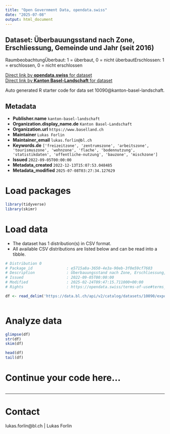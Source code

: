 ```yaml
---
title: "Open Government Data, opendata.swiss"
date: "2025-07-08"
output: html_document
---
```


## Dataset: Überbauungsstand nach Zone, Erschliessung, Gemeinde und Jahr (seit 2016)

RaumbeobachtungÜberbaut: 1 = überbaut, 0 = nicht überbautErschlossen: 1 = erschlossen, 0 = nicht erschlossen

[Direct link by **opendata.swiss** for dataset](https://opendata.swiss/de/dataset/uberbauungsstand-nach-zone-erschliessung-gemeinde-und-jahr-ab-2016)<br>
[Direct link by **Kanton Basel-Landschaft** for dataset](https://data.bl.ch/explore/dataset/10090/)

Auto generated R starter code for data set 10090@kanton-basel-landschaft.

## Metadata

- **Publisher.name** `kanton-basel-landschaft`
- **Organization.display_name.de** `Kanton Basel-Landschaft`
- **Organization.url** `https://www.baselland.ch`
- **Maintainer** `Lukas Forlin`
- **Maintainer_email** `lukas.forlin@bl.ch`
- **Keywords.de** `['freizeitzone', 'zentrumszone', 'arbeitszone', 'tourismuszone', 'wohnzone', 'flache', 'bodennutzung', 'statistikdaten', 'offentliche-nutzung', 'bauzone', 'mischzone']`
- **Issued** `2022-09-05T00:00:00`
- **Metadata_created** `2022-12-13T15:07:53.048485`
- **Metadata_modified** `2025-07-08T03:27:34.127629`


# Load packages

```r

library(tidyverse)
library(skimr)

```

# Load data

-   The dataset has 1 distribution(s) in CSV format.
-   All available CSV distributions are listed below and can be read into a tibble.

```r

# Distribution 0
# Package_id               : e5715a8a-3650-4e3a-90eb-3f0e59cf7603
# Description              : Überbauungsstand nach Zone, Erschliessung, Gemeinde und Jahr (seit 2016) (csv)
# Issued                   : 2022-09-05T00:00:00
# Modified                 : 2025-02-24T09:47:15.711000+00:00
# Rights                   : https://opendata.swiss/terms-of-use#terms_by

df <- read_delim('https://data.bl.ch/api/v2/catalog/datasets/10090/exports/csv?use_labels=true')



```

# Analyze data

```r

glimpse(df)
str(df)
skim(df)

head(df)
tail(df)

```

# Continue your code here...

```r

```

------------------------------------------------------------------------

# Contact

lukas.forlin@bl.ch | Lukas Forlin
